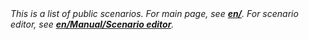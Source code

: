 :''This is a list of public scenarios. For main page, see '''[[en/]]'''. For scenario editor, see '''[[en/Manual/Scenario editor]]'''.''